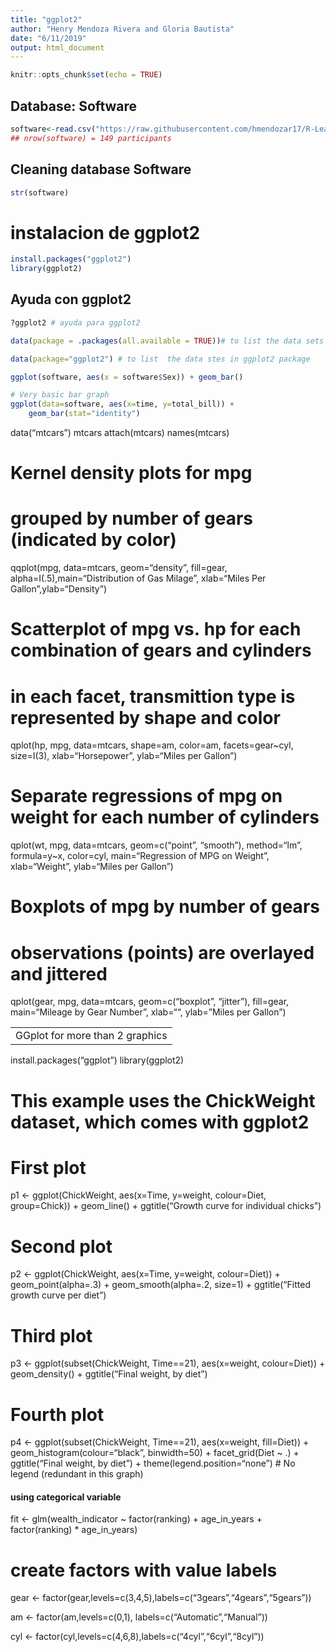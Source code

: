 ```yaml
---
title: "ggplot2"
author: "Henry Mendoza Rivera and Gloria Bautista"
date: "6/11/2019"
output: html_document
---
```


```r
knitr::opts_chunk$set(echo = TRUE)
```

## Database: Software


```r
software<-read.csv("https://raw.githubusercontent.com/hmendozar17/R-Learning/master/softwareESP.csv", header=TRUE)
## nrow(software) = 149 participants
```

## Cleaning database Software

```r
str(software)
```

# instalacion de ggplot2
```r
install.packages("ggplot2")
library(ggplot2)
```

## Ayuda con ggplot2
```r
?ggplot2 # ayuda para ggplot2
```


```r
data(package = .packages(all.available = TRUE))# to list the data sets in all *available* packages.

data(package="ggplot2") # to list  the data stes in ggplot2 package
```




```r
ggplot(software, aes(x = software$Sex)) + geom_bar()
```


```r
# Very basic bar graph
ggplot(data=software, aes(x=time, y=total_bill)) +
    geom_bar(stat="identity")
```

data("mtcars")
mtcars
attach(mtcars)
names(mtcars)


# Kernel density plots for mpg
# grouped by number of gears (indicated by color)

qqplot(mpg, data=mtcars, geom="density", fill=gear, alpha=I(.5),main="Distribution of Gas Milage", xlab="Miles Per Gallon",ylab="Density")



# Scatterplot of mpg vs. hp for each combination of gears and cylinders
# in each facet, transmittion type is represented by shape and color
qplot(hp, mpg, data=mtcars, shape=am, color=am, 
      facets=gear~cyl, size=I(3),
      xlab="Horsepower", ylab="Miles per Gallon") 

# Separate regressions of mpg on weight for each number of cylinders
qplot(wt, mpg, data=mtcars, geom=c("point", "smooth"), 
      method="lm", formula=y~x, color=cyl, 
      main="Regression of MPG on Weight", 
      xlab="Weight", ylab="Miles per Gallon")

# Boxplots of mpg by number of gears 
# observations (points) are overlayed and jittered
qplot(gear, mpg, data=mtcars, geom=c("boxplot", "jitter"), 
      fill=gear, main="Mileage by Gear Number",
      xlab="", ylab="Miles per Gallon")

------------------------------------------------------
  GGplot for more than 2 graphics
--------------------------------------------
  
  install.packages("ggplot")
  library(ggplot2)

# This example uses the ChickWeight dataset, which comes with ggplot2
# First plot
p1 <- 
  ggplot(ChickWeight, aes(x=Time, y=weight, colour=Diet, group=Chick)) +
  geom_line() +
  ggtitle("Growth curve for individual chicks")

# Second plot
p2 <- 
  ggplot(ChickWeight, aes(x=Time, y=weight, colour=Diet)) +
  geom_point(alpha=.3) +
  geom_smooth(alpha=.2, size=1) +
  ggtitle("Fitted growth curve per diet")

# Third plot
p3 <- 
  ggplot(subset(ChickWeight, Time==21), aes(x=weight, colour=Diet)) +
  geom_density() +
  ggtitle("Final weight, by diet")

# Fourth plot
p4 <- 
  ggplot(subset(ChickWeight, Time==21), aes(x=weight, fill=Diet)) +
  geom_histogram(colour="black", binwidth=50) +
  facet_grid(Diet ~ .) +
  ggtitle("Final weight, by diet") +
  theme(legend.position="none")        # No legend (redundant in this graph)    





#### using categorical variable

fit <- glm(wealth_indicator ~  factor(ranking) + age_in_years + factor(ranking) * age_in_years)




# create factors with value labels 

gear <- factor(gear,levels=c(3,4,5),labels=c("3gears","4gears","5gears")) 

am <- factor(am,levels=c(0,1), labels=c("Automatic","Manual")) 

cyl <- factor(cyl,levels=c(4,6,8),labels=c("4cyl","6cyl","8cyl")) 









